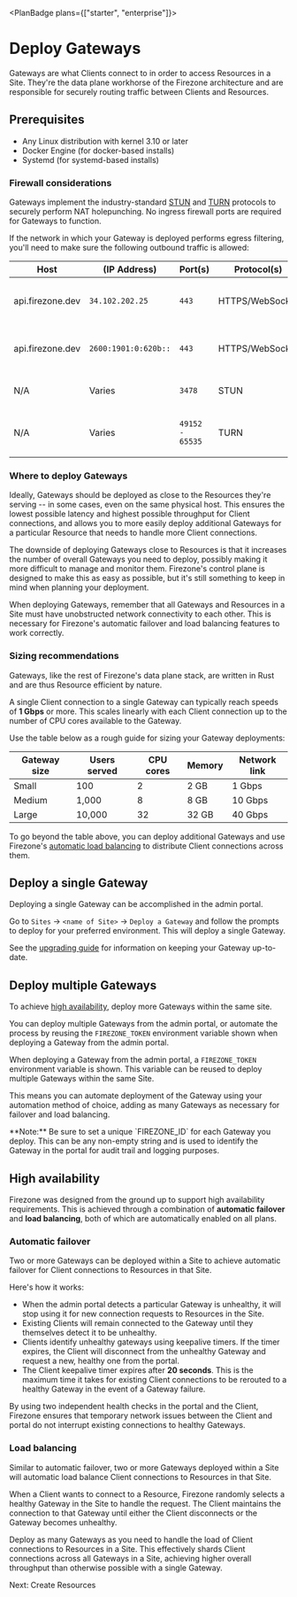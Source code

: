 
<PlanBadge plans={["starter", "enterprise"]}>

# Deploy Gateways

</PlanBadge>

Gateways are what Clients connect to in order to access Resources in a Site.
They're the data plane workhorse of the Firezone architecture and are
responsible for securely routing traffic between Clients and Resources.

## Prerequisites

- Any Linux distribution with kernel 3.10 or later
- Docker Engine (for docker-based installs)
- Systemd (for systemd-based installs)

### Firewall considerations

Gateways implement the industry-standard
[STUN](https://datatracker.ietf.org/doc/html/rfc8489) and
[TURN](https://www.rfc-editor.org/rfc/rfc8155.html) protocols to securely
perform NAT holepunching. No ingress firewall ports are required for Gateways to
function.

If the network in which your Gateway is deployed performs egress filtering,
you'll need to make sure the following outbound traffic is allowed:

| Host             | (IP Address)         | Port(s)         | Protocol(s)     | Purpose                    |
| ---------------- | -------------------- | --------------- | --------------- | -------------------------- |
| api.firezone.dev | `34.102.202.25`      | `443`           | HTTPS/WebSocket | Control Plane API (IPv4)   |
| api.firezone.dev | `2600:1901:0:620b::` | `443`           | HTTPS/WebSocket | Control Plane API (IPv6)   |
| N/A              | Varies               | `3478`          | STUN            | STUN protocol signaling    |
| N/A              | Varies               | `49152 - 65535` | TURN            | TURN protocol channel data |

### Where to deploy Gateways

Ideally, Gateways should be deployed as close to the Resources they're serving
-- in some cases, even on the same physical host. This ensures the lowest
possible latency and highest possible throughput for Client connections, and
allows you to more easily deploy additional Gateways for a particular Resource
that needs to handle more Client connections.

The downside of deploying Gateways close to Resources is that it increases the
number of overall Gateways you need to deploy, possibly making it more difficult
to manage and monitor them. Firezone's control plane is designed to make this as
easy as possible, but it's still something to keep in mind when planning your
deployment.

<Alert color="warning">
  When deploying Gateways, remember that all Gateways and Resources in a Site
  must have unobstructed network connectivity to each other. This is necessary
  for Firezone's automatic failover and load balancing features to work
  correctly.
</Alert>

### Sizing recommendations

Gateways, like the rest of Firezone's data plane stack, are written in Rust and
are thus Resource efficient by nature.

A single Client connection to a single Gateway can typically reach speeds of **1
Gbps** or more. This scales linearly with each Client connection up to the
number of CPU cores available to the Gateway.

Use the table below as a rough guide for sizing your Gateway deployments:

| Gateway size | Users served | CPU cores | Memory | Network link |
| ------------ | ------------ | --------- | ------ | ------------ |
| Small        | 100          | 2         | 2 GB   | 1 Gbps       |
| Medium       | 1,000        | 8         | 8 GB   | 10 Gbps      |
| Large        | 10,000       | 32        | 32 GB  | 40 Gbps      |

To go beyond the table above, you can deploy additional Gateways and use
Firezone's [automatic load balancing](#load-balancing) to distribute Client
connections across them.

## Deploy a single Gateway

Deploying a single Gateway can be accomplished in the admin portal.

Go to `Sites` -> `<name of Site>` -> `Deploy a Gateway` and follow the prompts
to deploy for your preferred environment. This will deploy a single Gateway.

See the [upgrading guide](/kb/administer/upgrading) for information on keeping
your Gateway up-to-date.

## Deploy multiple Gateways

To achieve [high availability](#high-availability), deploy more Gateways within
the same site.

You can deploy multiple Gateways from the admin portal, or automate the process
by reusing the `FIREZONE_TOKEN` environment variable shown when deploying a
Gateway from the admin portal.

When deploying a Gateway from the admin portal, a `FIREZONE_TOKEN` environment
variable is shown. This variable can be reused to deploy multiple Gateways
within the same Site.

This means you can automate deployment of the Gateway using your automation
method of choice, adding as many Gateways as necessary for failover and load
balancing.

<Alert color="warning">
  **Note:** Be sure to set a unique `FIREZONE_ID` for each Gateway you deploy.
  This can be any non-empty string and is used to identify the Gateway in the
  portal for audit trail and logging purposes.
</Alert>

## High availability

Firezone was designed from the ground up to support high availability
requirements. This is achieved through a combination of **automatic failover**
and **load balancing**, both of which are automatically enabled on all plans.

### Automatic failover

Two or more Gateways can be deployed within a Site to achieve automatic failover
for Client connections to Resources in that Site.

Here's how it works:

- When the admin portal detects a particular Gateway is unhealthy, it will stop
  using it for new connection requests to Resources in the Site.
- Existing Clients will remain connected to the Gateway until they themselves
  detect it to be unhealthy.
- Clients identify unhealthy gateways using keepalive timers. If the timer
  expires, the Client will disconnect from the unhealthy Gateway and request a
  new, healthy one from the portal.
- The Client keepalive timer expires after **20 seconds**. This is the maximum
  time it takes for existing Client connections to be rerouted to a healthy
  Gateway in the event of a Gateway failure.

By using two independent health checks in the portal and the Client, Firezone
ensures that temporary network issues between the Client and portal do not
interrupt existing connections to healthy Gateways.

### Load balancing

Similar to automatic failover, two or more Gateways deployed within a Site will
automatic load balance Client connections to Resources in that Site.

When a Client wants to connect to a Resource, Firezone randomly selects a
healthy Gateway in the Site to handle the request. The Client maintains the
connection to that Gateway until either the Client disconnects or the Gateway
becomes unhealthy.

Deploy as many Gateways as you need to handle the load of Client connections to
Resources in a Site. This effectively shards Client connections across all
Gateways in a Site, achieving higher overall throughput than otherwise possible
with a single Gateway.

<NextStep href="/kb/deploy/resources">Next: Create Resources</NextStep>

<SupportOptions />
